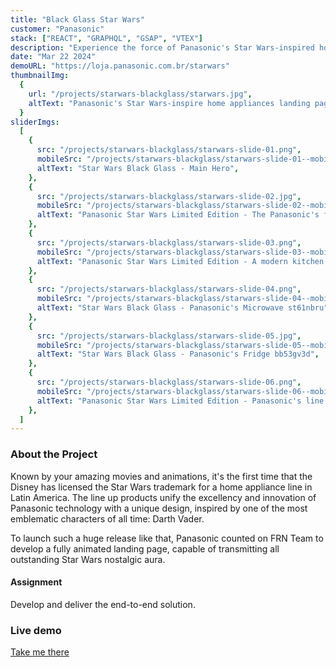 ```yaml
---
title: "Black Glass Star Wars"
customer: "Panasonic"
stack: ["REACT", "GRAPHQL", "GSAP", "VTEX"]
description: "Experience the force of Panasonic's Star Wars-inspired home appliances in a dynamic animated showcase for Latin America."
date: "Mar 22 2024"
demoURL: "https://loja.panasonic.com.br/starwars"
thumbnailImg:
  {
    url: "/projects/starwars-blackglass/starwars.jpg",
    altText: "Panasonic's Star Wars-inspire home appliances landing page",
  }
sliderImgs:
  [
    {
      src: "/projects/starwars-blackglass/starwars-slide-01.png",
      mobileSrc: "/projects/starwars-blackglass/starwars-slide-01--mobile.jpg",
      altText: "Star Wars Black Glass - Main Hero",
    },
    {
      src: "/projects/starwars-blackglass/starwars-slide-02.jpg",
      mobileSrc: "/projects/starwars-blackglass/starwars-slide-02--mobile.jpg",
      altText: "Panasonic Star Wars Limited Edition - The Panasonic's fridge and microwave standing in a galaxy environment",
    },
    {
      src: "/projects/starwars-blackglass/starwars-slide-03.png",
      mobileSrc: "/projects/starwars-blackglass/starwars-slide-03--mobile.jpg",
      altText: "Panasonic Star Wars Limited Edition - A modern kitchen filled with the new Panasonic's line up, inspired in Darth Vader",
    },
    {
      src: "/projects/starwars-blackglass/starwars-slide-04.png",
      mobileSrc: "/projects/starwars-blackglass/starwars-slide-04--mobile.jpg",
      altText: "Star Wars Black Glass - Panasonic's Microwave st61nbru",
    },
    {
      src: "/projects/starwars-blackglass/starwars-slide-05.jpg",
      mobileSrc: "/projects/starwars-blackglass/starwars-slide-05--mobile.jpg",
      altText: "Star Wars Black Glass - Panasonic's Fridge bb53gv3d",
    },
    {
      src: "/projects/starwars-blackglass/starwars-slide-06.png",
      mobileSrc: "/projects/starwars-blackglass/starwars-slide-06--mobile.jpg",
      altText: "Panasonic Star Wars Limited Edition - Panasonic's line up, inspired in Darth Vader",
    },
  ]
---
```

### About the Project

Known by your amazing movies and animations, it's the first time that the Disney has licensed the Star Wars trademark for a home appliance line in Latin America. The line up products unify the excellency and innovation of Panasonic technology with a unique design, inspired by one of the most emblematic characters of all time: Darth Vader.

To launch such a huge release like that, Panasonic counted on FRN Team to develop a fully animated landing page, capable of transmitting all outstanding Star Wars nostalgic aura.


#### Assignment
Develop and deliver the end-to-end solution.

### Live demo
<a href="https://loja.panasonic.com.br/starwars" target="_blank" rel="external">Take me there</a>
